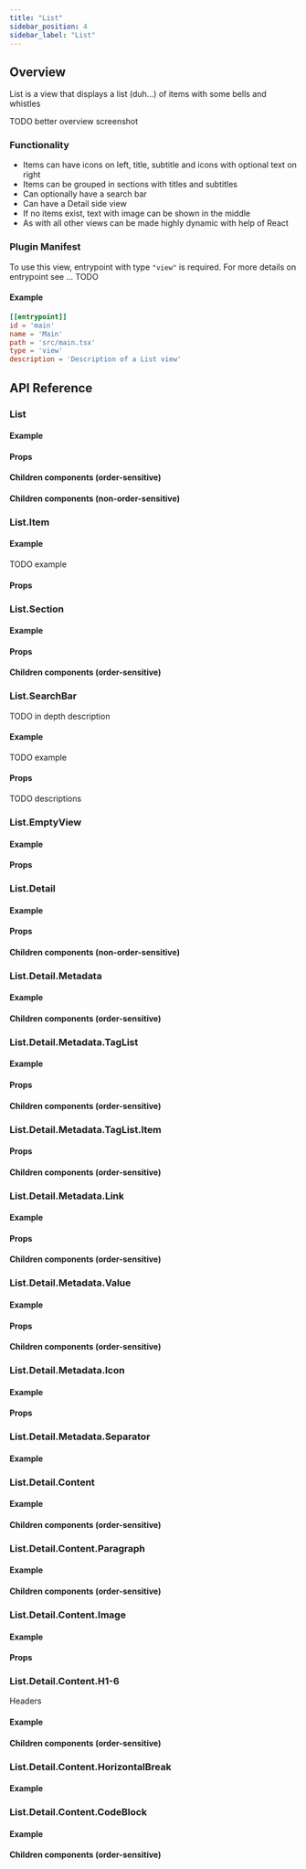 ```yaml
---
title: "List"
sidebar_position: 4
sidebar_label: "List"
---
```






















## Overview

List is a view that displays a list (duh...) of items with some bells and whistles

TODO better overview screenshot
<UiScreenshot imgPath="/img/generated-screenshots/ui_list/main/default.png"/>

### Functionality
- Items can have icons on left, title, subtitle and icons with optional text on right
- Items can be grouped in sections with titles and subtitles
- Can optionally have a search bar
- Can have a Detail side view
- If no items exist, text with image can be shown in the middle
- As with all other views can be made highly dynamic with help of React

### Plugin Manifest

To use this view, entrypoint with type `"view"` is required. For more details on entrypoint see ... TODO

#### Example
```toml
[[entrypoint]]
id = 'main'
name = 'Main'
path = 'src/main.tsx'
type = 'view'
description = 'Description of a List view'
```

## API Reference

### List
<ListDescription/>

#### Example
<ListCode/>

#### Props
<ListProps/>

#### Children components (order-sensitive)
<ListOrderedMembers/>

#### Children components (non-order-sensitive)
<ListPerTypeMembers/>



### List.Item
<ListItemDescription/>

#### Example
TODO example
<ListItemCode/>

#### Props
<ListItemProps/>



### List.Section
<ListSectionDescription/>

#### Example
<ListSectionCode/>

#### Props
<ListSectionProps/>

#### Children components (order-sensitive)
<ListSectionOrderedMembers/>



### List.SearchBar
<SearchBarDescription/>

TODO in depth description

#### Example
TODO example
<SearchBarCode/>

#### Props
TODO descriptions
<SearchBarProps/>



### List.EmptyView
<EmptyViewDescription/>

#### Example
<EmptyViewCode/>

#### Props
<EmptyViewProps/>



### List.Detail
<DetailDescription/>

#### Example
<DetailCode/>

#### Props
<DetailProps/>

#### Children components (non-order-sensitive)
<DetailPerTypeMembers/>



### List.Detail.Metadata
<MetadataDescription/>

#### Example
<MetadataCode/>

#### Children components (order-sensitive)
<MetadataOrderedMembers/>



### List.Detail.Metadata.TagList
<MetadataTagListDescription/>

#### Example
<MetadataTagListCode/>

#### Props
<MetadataTagListProps/>

#### Children components (order-sensitive)
<MetadataTagListOrderedMembers/>



### List.Detail.Metadata.TagList.Item
<MetadataTagListItemDescription/>

#### Props
<MetadataTagListItemProps/>

#### Children components (order-sensitive)
<MetadataTagListItemOrderedMembers/>



### List.Detail.Metadata.Link
<MetadataLinkDescription/>

#### Example
<MetadataLinkCode/>

#### Props
<MetadataLinkProps/>

#### Children components (order-sensitive)
<MetadataLinkOrderedMembers/>



### List.Detail.Metadata.Value
<MetadataValueDescription/>

#### Example
<MetadataValueCode/>

#### Props
<MetadataValueProps/>

#### Children components (order-sensitive)
<MetadataValueOrderedMembers/>



### List.Detail.Metadata.Icon
<MetadataIconDescription/>

#### Example
<MetadataIconCode/>

#### Props
<MetadataIconProps/>



### List.Detail.Metadata.Separator
<MetadataSeparatorDescription/>

#### Example
<MetadataSeparatorCode/>



### List.Detail.Content
<ContentDescription/>

#### Example
<ContentCode/>

#### Children components (order-sensitive)
<ContentOrderedMembers/>



### List.Detail.Content.Paragraph
<ParagraphDescription/>

#### Example
<ParagraphCode/>

#### Children components (order-sensitive)
<ParagraphOrderedMembers/>


### List.Detail.Content.Image
<ImageDescription/>

#### Example
<ImageCode/>

#### Props
<ImageProps/>



### List.Detail.Content.H1-6
Headers

#### Example
<HXCode/>

#### Children components (order-sensitive)
<HXMembers/>



### List.Detail.Content.HorizontalBreak
<HorizontalBreakDescription/>

#### Example
<HorizontalBreakCode/>



### List.Detail.Content.CodeBlock
<CodeBlockDescription/>

#### Example
<CodeBlockCode/>

#### Children components (order-sensitive)
<CodeBlockMembers/>

